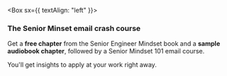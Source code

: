 
<Box sx={{ textAlign: "left" }}>

### The Senior Minset email crash course

Get a **free chapter** from the Senior Engineer Mindset book and a **sample audiobook chapter**, followed by a Senior Mindset 101 email course.

You'll get insights to apply at your work right away.

</Box>
